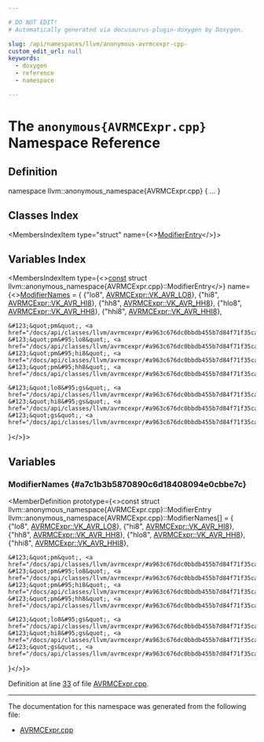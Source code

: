 ```yaml
---

# DO NOT EDIT!
# Automatically generated via docusaurus-plugin-doxygen by Doxygen.

slug: /api/namespaces/llvm/anonymous-avrmcexpr-cpp-
custom_edit_url: null
keywords:
  - doxygen
  - reference
  - namespace

---
```





# The `anonymous{AVRMCExpr.cpp}` Namespace Reference

<DoxygenPage pluginConfig={pluginConfig}>



## Definition

<CodeBlock>namespace llvm::anonymous&#95;namespace&#123;AVRMCExpr.cpp&#125; &#123; ... &#125;</CodeBlock>

## Classes Index

<MembersIndex>

<MembersIndexItem
  type="struct"
  name={<><a href="/docs/api/structs/llvm/anonymous-namespace-avrmcexpr-cpp-/modifierentry">ModifierEntry</a></>}>
</MembersIndexItem>

</MembersIndex>

## Variables Index

<MembersIndex>

<MembersIndexItem
  type={<><a href="/docs/api/files/lib/lib/target/lib/target/aarch64/aarch64promoteconstant-cpp/#a90f8350fecae261c25be85d38b451bff">const</a> struct llvm::anonymous&#95;namespace&#123;AVRMCExpr.cpp&#125;::ModifierEntry</>}
  name={<><a href="#a7c1b3b5870890c6d18408094e0cbbe7c">ModifierNames</a> = &#123;
    &#123;&quot;lo8&quot;, <a href="/docs/api/classes/llvm/avrmcexpr/#a963c676dc0bbdb455b7d84f71f35ca7ea17d68c3365d37bba98c265778c257de8">AVRMCExpr::VK&#95;AVR&#95;LO8</a>&#125;,       &#123;&quot;hi8&quot;, <a href="/docs/api/classes/llvm/avrmcexpr/#a963c676dc0bbdb455b7d84f71f35ca7ead983bf089910d03f38c6ecfd9895f40b">AVRMCExpr::VK&#95;AVR&#95;HI8</a>&#125;,
    &#123;&quot;hh8&quot;, <a href="/docs/api/classes/llvm/avrmcexpr/#a963c676dc0bbdb455b7d84f71f35ca7eab5b06c1f5681eecbed057c4d595e74a1">AVRMCExpr::VK&#95;AVR&#95;HH8</a>&#125;, 
    &#123;&quot;hlo8&quot;, <a href="/docs/api/classes/llvm/avrmcexpr/#a963c676dc0bbdb455b7d84f71f35ca7eab5b06c1f5681eecbed057c4d595e74a1">AVRMCExpr::VK&#95;AVR&#95;HH8</a>&#125;,      &#123;&quot;hhi8&quot;, <a href="/docs/api/classes/llvm/avrmcexpr/#a963c676dc0bbdb455b7d84f71f35ca7ea53c7ad4f7d81e5244496f4e27d984f82">AVRMCExpr::VK&#95;AVR&#95;HHI8</a>&#125;,

    &#123;&quot;pm&quot;, <a href="/docs/api/classes/llvm/avrmcexpr/#a963c676dc0bbdb455b7d84f71f35ca7ea437c061b103c01b78c2d17eea54dc658">AVRMCExpr::VK&#95;AVR&#95;PM</a>&#125;,         &#123;&quot;pm&#95;lo8&quot;, <a href="/docs/api/classes/llvm/avrmcexpr/#a963c676dc0bbdb455b7d84f71f35ca7ea09e73cf360d6f7dded6a699c9d29a66f">AVRMCExpr::VK&#95;AVR&#95;PM&#95;LO8</a>&#125;,
    &#123;&quot;pm&#95;hi8&quot;, <a href="/docs/api/classes/llvm/avrmcexpr/#a963c676dc0bbdb455b7d84f71f35ca7ea20904697ab7c0bfa532f2a5285321a82">AVRMCExpr::VK&#95;AVR&#95;PM&#95;HI8</a>&#125;, &#123;&quot;pm&#95;hh8&quot;, <a href="/docs/api/classes/llvm/avrmcexpr/#a963c676dc0bbdb455b7d84f71f35ca7eabf76baf9c9ef6feb676a09ff735c8918">AVRMCExpr::VK&#95;AVR&#95;PM&#95;HH8</a>&#125;,

    &#123;&quot;lo8&#95;gs&quot;, <a href="/docs/api/classes/llvm/avrmcexpr/#a963c676dc0bbdb455b7d84f71f35ca7eabe72413cf67aa8fcadcf8f6944696211">AVRMCExpr::VK&#95;AVR&#95;LO8&#95;GS</a>&#125;, &#123;&quot;hi8&#95;gs&quot;, <a href="/docs/api/classes/llvm/avrmcexpr/#a963c676dc0bbdb455b7d84f71f35ca7ea842018630575f76fa01b12213e92e8a7">AVRMCExpr::VK&#95;AVR&#95;HI8&#95;GS</a>&#125;,
    &#123;&quot;gs&quot;, <a href="/docs/api/classes/llvm/avrmcexpr/#a963c676dc0bbdb455b7d84f71f35ca7eabffd26c352f58776729a357e7e1bd290">AVRMCExpr::VK&#95;AVR&#95;GS</a>&#125;,
&#125;</>}>
</MembersIndexItem>

</MembersIndex>


<SectionDefinition>

## Variables

### ModifierNames {#a7c1b3b5870890c6d18408094e0cbbe7c}

<MemberDefinition
  prototype={<>const struct llvm::anonymous&#95;namespace&#123;AVRMCExpr.cpp&#125;::ModifierEntry llvm::anonymous&#95;namespace&#123;AVRMCExpr.cpp&#125;::ModifierNames&#91;&#93; = &#123;
    &#123;&quot;lo8&quot;, <a href="/docs/api/classes/llvm/avrmcexpr/#a963c676dc0bbdb455b7d84f71f35ca7ea17d68c3365d37bba98c265778c257de8">AVRMCExpr::VK&#95;AVR&#95;LO8</a>&#125;,       &#123;&quot;hi8&quot;, <a href="/docs/api/classes/llvm/avrmcexpr/#a963c676dc0bbdb455b7d84f71f35ca7ead983bf089910d03f38c6ecfd9895f40b">AVRMCExpr::VK&#95;AVR&#95;HI8</a>&#125;,
    &#123;&quot;hh8&quot;, <a href="/docs/api/classes/llvm/avrmcexpr/#a963c676dc0bbdb455b7d84f71f35ca7eab5b06c1f5681eecbed057c4d595e74a1">AVRMCExpr::VK&#95;AVR&#95;HH8</a>&#125;, 
    &#123;&quot;hlo8&quot;, <a href="/docs/api/classes/llvm/avrmcexpr/#a963c676dc0bbdb455b7d84f71f35ca7eab5b06c1f5681eecbed057c4d595e74a1">AVRMCExpr::VK&#95;AVR&#95;HH8</a>&#125;,      &#123;&quot;hhi8&quot;, <a href="/docs/api/classes/llvm/avrmcexpr/#a963c676dc0bbdb455b7d84f71f35ca7ea53c7ad4f7d81e5244496f4e27d984f82">AVRMCExpr::VK&#95;AVR&#95;HHI8</a>&#125;,

    &#123;&quot;pm&quot;, <a href="/docs/api/classes/llvm/avrmcexpr/#a963c676dc0bbdb455b7d84f71f35ca7ea437c061b103c01b78c2d17eea54dc658">AVRMCExpr::VK&#95;AVR&#95;PM</a>&#125;,         &#123;&quot;pm&#95;lo8&quot;, <a href="/docs/api/classes/llvm/avrmcexpr/#a963c676dc0bbdb455b7d84f71f35ca7ea09e73cf360d6f7dded6a699c9d29a66f">AVRMCExpr::VK&#95;AVR&#95;PM&#95;LO8</a>&#125;,
    &#123;&quot;pm&#95;hi8&quot;, <a href="/docs/api/classes/llvm/avrmcexpr/#a963c676dc0bbdb455b7d84f71f35ca7ea20904697ab7c0bfa532f2a5285321a82">AVRMCExpr::VK&#95;AVR&#95;PM&#95;HI8</a>&#125;, &#123;&quot;pm&#95;hh8&quot;, <a href="/docs/api/classes/llvm/avrmcexpr/#a963c676dc0bbdb455b7d84f71f35ca7eabf76baf9c9ef6feb676a09ff735c8918">AVRMCExpr::VK&#95;AVR&#95;PM&#95;HH8</a>&#125;,

    &#123;&quot;lo8&#95;gs&quot;, <a href="/docs/api/classes/llvm/avrmcexpr/#a963c676dc0bbdb455b7d84f71f35ca7eabe72413cf67aa8fcadcf8f6944696211">AVRMCExpr::VK&#95;AVR&#95;LO8&#95;GS</a>&#125;, &#123;&quot;hi8&#95;gs&quot;, <a href="/docs/api/classes/llvm/avrmcexpr/#a963c676dc0bbdb455b7d84f71f35ca7ea842018630575f76fa01b12213e92e8a7">AVRMCExpr::VK&#95;AVR&#95;HI8&#95;GS</a>&#125;,
    &#123;&quot;gs&quot;, <a href="/docs/api/classes/llvm/avrmcexpr/#a963c676dc0bbdb455b7d84f71f35ca7eabffd26c352f58776729a357e7e1bd290">AVRMCExpr::VK&#95;AVR&#95;GS</a>&#125;,
&#125;</>}>

Definition at line <a href="/docs/api/files/lib/lib/target/lib/target/avr/lib/target/avr/mctargetdesc/avrmcexpr-cpp/#l00033">33</a> of file <a href="/docs/api/files/lib/lib/target/lib/target/avr/lib/target/avr/mctargetdesc/avrmcexpr-cpp">AVRMCExpr.cpp</a>.
</MemberDefinition>

</SectionDefinition>

<hr/>

The documentation for this namespace was generated from the following file:

<ul>
<li><a href="/docs/api/files/lib/lib/target/lib/target/avr/lib/target/avr/mctargetdesc/avrmcexpr-cpp">AVRMCExpr.cpp</a></li>
</ul>

</DoxygenPage>
